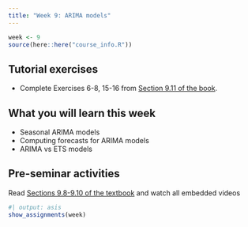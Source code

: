 ```yaml
---
title: "Week 9: ARIMA models"
---
```


```r
week <- 9
source(here::here("course_info.R"))
```


## Tutorial exercises

-   Complete Exercises 6-8, 15-16 from [Section 9.11 of the book](https://otexts.com/fpp3/arima-exercises.html).
<!-- -   [Tutorial learning objectives](tute-lo.qmd). -->
<!-- -   <i class="bi bi-download"></i> [Week 9 Tutorial Solution.html](Week9.html){download="Week 9 Tutorial Solution.html"} -->

## What you will learn this week

* Seasonal ARIMA models
* Computing forecasts for ARIMA models
* ARIMA vs ETS models


## Pre-seminar activities

Read [Sections 9.8-9.10 of the textbook](https://otexts.com/fpp3/arima.html) and watch all embedded videos


<!-- ```{r} -->
<!-- #| output: asis -->
<!-- show_slides(week) -->
<!-- ``` -->

<!-- ## Seminar activities -->

<!-- ```{r} -->
<!-- #| child: activities.md -->
<!-- ``` -->


<!-- ## Seminar code -->

<!-- ::: {.callout appearance="minimal"} -->
<!-- <i class="bi bi-download"></i> [Seminar_code_week9.R](Seminar_code_week9.R){download="Seminar_code_week9.R"} -->
<!-- ::: -->



```r
#| output: asis
show_assignments(week)
```
